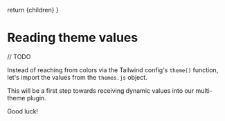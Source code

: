 
  return <MarkdownWrapper>{children}</MarkdownWrapper>
}

# Reading theme values

// TODO

Instead of reaching from colors via the Tailwind config's `theme()` function, let's import the values from the `themes.js` object.

This will be a first step towards receiving dynamic values into our multi-theme plugin.

Good luck!
